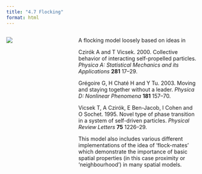 ```yaml
---
title: "4.7 Flocking"
format: html
---
```


:::: {.columns}
::: {.column width=35%}
[![](4.7-flocking.png)](4.7-flocking.nlogox)
:::

::: {.column width=65%}
A flocking model loosely based on ideas in

Czirók A and T Vicsek. 2000. Collective behavior of interacting self-propelled particles. _Physica A: Statistical Mechanics and its Applications_ **281** 17–29.

Grégoire G, H Chaté H and Y Tu. 2003. Moving and staying together without a leader. _Physica D: Nonlinear Phenomena_ **181** 157–70.

Vicsek T, A Czirók, E Ben-Jacob, I Cohen and O Sochet. 1995. Novel type of phase transition in a system of self-driven particles. _Physical Review Letters_ **75** 1226–29.

This model also includes various different implementations of the idea of ‘flock-mates’ which demonstrate the importance of basic spatial properties (in this case proximity or ‘neighbourhood’) in many spatial models.
:::
::::